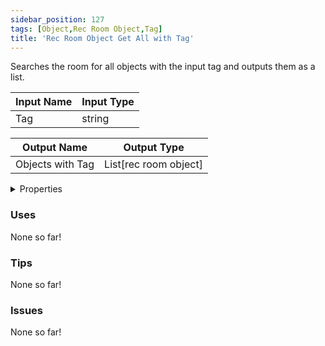 ```yaml
---
sidebar_position: 127
tags: [Object,Rec Room Object,Tag]
title: 'Rec Room Object Get All with Tag'
---
```


Searches the room for all objects with the input tag and outputs them as a list.




<EsbSvg />

| Input Name | Input Type |
|-----------|-----------|
| Tag | string |

| Output Name | Output Type |
|-----------|-----------|
| Objects with Tag | List[rec room object] |


<details>
  <summary>Properties</summary>
  <div>
    <div>
    <table>
      <thead>
        <tr>
          <th>Is beta required?</th>
          <th>❌</th>
        </tr>
        <tr>
          <th>Is this chip a trolling risk?</th>
          <th>❌</th>
        </tr>
        <tr>
          <th>Is this chip a role assignment risk?</th>
          <th>❌</th>
        </tr>
        <tr>
          <th>Chip UUID</th>
          <th>02d69553-ae96-4c2d-8477-59ada6a66783</th>
        </tr>
      </thead>
    </table>
    </div>
  </div>
</details>

### Uses

None so far!

### Tips

None so far!

### Issues

None so far!
